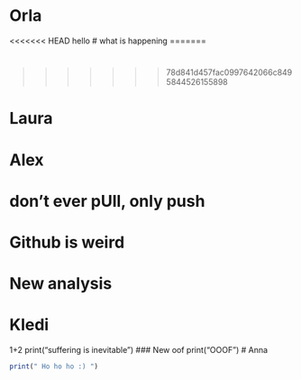 # Orla
<<<<<<< HEAD
hello
# what is happening
=======

# 
>>>>>>> 78d841d457fac0997642066c8495844526155898

# Laura

# 

# Alex
# don't ever pUll, only push
# Github is weird 
# New analysis
# Kledi
1+2
print("suffering is inevitable")
### New oof
print("OOOF")
# Anna

```r
print(" Ho ho ho :) ")
```

# 
